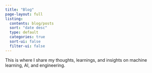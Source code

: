 ```yaml
---
title: "Blog"
page-layout: full
listing:
  contents: blog/posts
  sort: "date desc"
  type: default
  categories: true
  sort-ui: false
  filter-ui: false
---
```


This is where I share my thoughts, learnings, and insights on machine learning, AI, and engineering. 